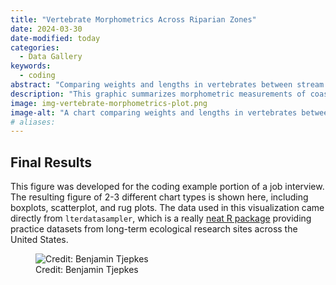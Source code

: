 ```yaml
---
title: "Vertebrate Morphometrics Across Riparian Zones"
date: 2024-03-30
date-modified: today
categories:
  - Data Gallery
keywords:
  - coding
abstract: "Comparing weights and lengths in vertebrates between stream sections."
description: "This graphic summarizes morphometric measurements of coastal giant salamanders and cutthroat trout between two segments of stream in Oregon."
image: img-vertebrate-morphometrics-plot.png
image-alt: "A chart comparing weights and lengths in vertebrates between stream sections."
# aliases:
---
```


## Final Results

This figure was developed for the coding example portion of a job interview. The resulting figure of 2-3 different chart types is shown here, including boxplots, scatterplot, and rug plots. The data used in this visualization came directly from `lterdatasampler`, which is a really [neat R package](https://lter.github.io/lterdatasampler/) providing practice datasets from long-term ecological research sites across the United States.

![Credit: Benjamin Tjepkes](img-vertebrate-morphometrics-plot.png)

